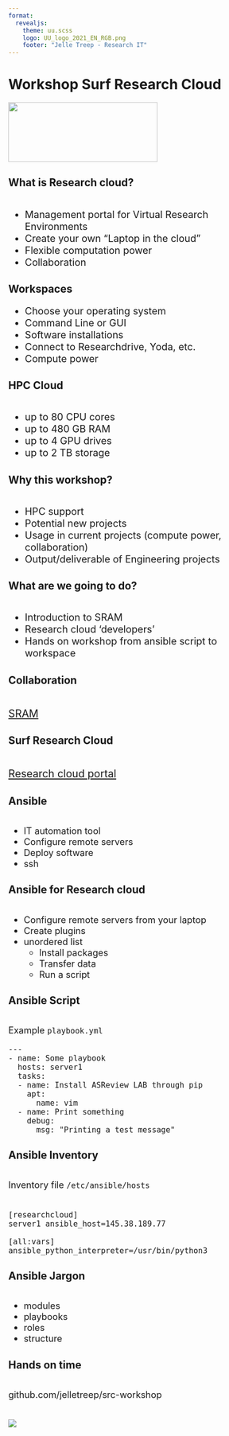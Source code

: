 ```yaml
--- 
format: 
  revealjs:
    theme: uu.scss
    logo: UU_logo_2021_EN_RGB.png
    footer: "Jelle Treep - Research IT"
---
```


# Workshop Surf Research Cloud {data-background-color="#FFCD00"}

![](UU_logo_2021_EN_RGB.png){.absolute bottom=320 left=-240 width="300" height="120"}


## What is Research cloud?
::: {style="text-align: left; margin-top: 2em; font-size: 1.4em"}
- Management portal for Virtual Research Environments
- Create your own "Laptop in the cloud"
- Flexible computation power
- Collaboration
:::

## Workspaces
::: {style="text-align: left; margin-top: 1em; font-size: 1.4em"}
- Choose your operating system
- Command Line or GUI
- Software installations
- Connect to Researchdrive, Yoda, etc.
- Compute power
:::

## HPC Cloud
::: {style="text-align: left; margin-top: 2em; font-size: 1.4em"}
- up to 80 CPU cores
- up to 480 GB RAM
- up to 4 GPU drives
- up to 2 TB storage
:::

## Why this workshop?
::: {style="text-align: left; margin-top: 2em; font-size: 1.4em"}
- HPC support
- Potential new projects
- Usage in current projects (compute power, collaboration)
- Output/deliverable of Engineering projects
:::

## What are we going to do?
::: {style="text-align: left; margin-top: 2em; font-size: 1.4em"}
- Introduction to SRAM
- Research cloud 'developers'
- Hands on workshop from ansible script to workspace
:::


## Collaboration
::: {style="text-align: left; margin-top: 2em; font-size: 1.5em"}

[SRAM](https://sram.surf.nl/)

:::


## Surf Research Cloud
::: {style="text-align: left; margin-top: 2em; font-size: 1.5em"}

[Research cloud portal](https://surfresearchcloud.nl/)

:::

## Ansible
::: {style="text-align: left; margin-top: 2em; font-size: 1.3em"}
- IT automation tool
- Configure remote servers
- Deploy software
- ssh

:::

## Ansible for Research cloud
::: {style="text-align: left; margin-top: 2em; font-size: 1.3em"}
- Configure remote servers from your laptop
- Create plugins
* unordered list
    + Install packages
    + Transfer data
    + Run a script
:::

## Ansible Script
::: {style="text-align: left; margin-top: 2em; font-size: 1.3em"}

Example `playbook.yml`

```
---
- name: Some playbook
  hosts: server1
  tasks:
  - name: Install ASReview LAB through pip
    apt:
      name: vim
  - name: Print something
    debug:
      msg: "Printing a test message"

```
:::

## Ansible Inventory
::: {style="text-align: left; margin-top: 2em; font-size: 1.3em"}

Inventory file `/etc/ansible/hosts`
<br>
<br>

```
[researchcloud]
server1 ansible_host=145.38.189.77

[all:vars]
ansible_python_interpreter=/usr/bin/python3
```

:::

## Ansible Jargon
::: {style="text-align: left; margin-top: 2em; font-size: 1.3em"}

- modules
- playbooks
- roles
- structure

:::

## Hands on time
::: {style="text-align: left; margin-top: 2em; font-size: 1.3em"}

github.com/jelletreep/src-workshop

:::


# {data-background-color="#FFCD00"}

![](UU_logo_2021_EN_RGB_payoff.png)


